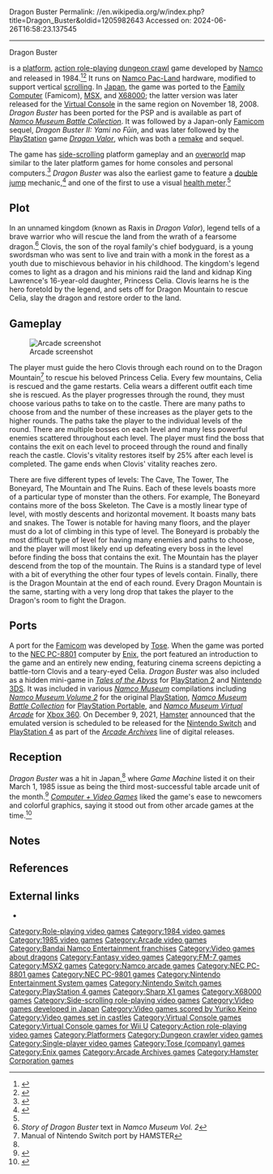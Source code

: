 Dragon Buster
Permalink: //en.wikipedia.org/w/index.php?title=Dragon_Buster&oldid=1205982643
Accessed on: 2024-06-26T16:58:23.137545



------
Dragon Buster
{{Short description|1984 video game}}
{{More citations needed|date=October 2022}}
{{distinguish|Dragon Booster}}
{{Infobox video game
| title = Dragon Buster
| image = Dragon buster arcadeflyer.png
| caption = Sales flyer
| developer = [[Namco]]<ref>The port for the [[Nintendo Entertainment System|Famicom]] was developed by [[Tose (company)|Tose]]; the port for the [[PC-9800 series|PC-9801]] was developed by [[Enix]]; and the port for the [[PC-9800 series|PC-9801]] and [[X68000]] was developed by Micomsoft.</ref>
| publisher = Namco
| platforms = [[Arcade video game|Arcade]], [[Family Computer]], [[MSX]], [[PC-8800 series|PC-8801]], [[PC-9800 series|PC-9801]], [[X68000]], [[Mobile phone]]
| release = {{vgrelease|JP|December 20, 1984<ref>{{cite web |title=Dragon Buster (Registration Number PA0001372500) |url=https://cocatalog.loc.gov |website=[[United States Copyright Office]] |access-date=30 May 2021}}</ref>|EU|May 1985<ref name="CVG"/>}}
| series = ''Dragon Buster''
| genre = [[Platform game|Platform]], [[dungeon crawl]], [[action role-playing game|action role-playing]]
| modes = [[Single-player video game|Single-player]]
| composer = Yuriko Keino
| arcade system = [[Namco Pac-Land]]
}}

{{nihongo foot|'''''Dragon Buster'''''|ドラゴンバスター|Doragon Basutā|lead=yes|group=lower-alpha}} is a [[Platform game|platform]], [[action role-playing]] [[dungeon crawl]] game developed by [[Namco]] and released in 1984.<ref name=GamesRadar>{{cite web|url=http://www.gamesradar.com/f/gamings-most-important-evolutions/a-20101008102331322035/p-4|title=Gaming's most important evolutions|page=4|publisher=[[GamesRadar]]|date=Oct 8, 2010|accessdate=2011-03-29|archive-url=https://web.archive.org/web/20160118203108/http://www.gamesradar.com/gamings-most-important-evolutions/?page=4|archive-date=January 18, 2016}}</ref><ref>{{KLOV game|7641|Dragon Buster}}</ref> It runs on [[Namco Pac-Land]] hardware, modified to support vertical [[scrolling]]. In [[Japan]], the game was ported to the [[Family Computer]] (Famicom), [[MSX]], and [[X68000]]; the latter version was later released for the [[Virtual Console]] in the same region on November 18, 2008. ''Dragon Buster'' has been ported for the PSP and is available as part of ''[[Namco Museum Battle Collection]]''. It was followed by a Japan-only [[Nintendo Entertainment System|Famicom]] sequel, ''Dragon Buster II: Yami no Fūin'', and was later followed by the [[PlayStation (console)|PlayStation]] game ''[[Dragon Valor]]'', which was both a [[Video game remake|remake]] and sequel.

The game has [[Side-scrolling video game|side-scrolling]] platform gameplay and an [[overworld]] map similar to the later platform games for home consoles and personal computers.<ref>{{cite web|url=https://www.allgame.com/game.php?id=9953|title=Dragon Buster|archive-url=https://web.archive.org/web/20140101010101/https://www.allgame.com/game.php?id=9953|archive-date=2014-01-01|url-status=dead|website=[[All Media Network#AllGame|AllGame]]}}</ref> ''Dragon Buster'' was also the earliest game to feature a [[:wikt:double jump|double jump]] mechanic,<ref>{{cite web| title=An Ode To The Most Important Power-Up: Double Jump| url=http://www.gameinformer.com/b/features/archive/2014/11/04/an-ode-to-the-double-jump.aspx| author= Reeves, Ben| date=2014-11-04| publisher=[[Game Informer]]| accessdate=2014-11-26}}</ref> and one of the first to use a visual [[health meter]].<ref name=GamesRadar/>

==Plot==
In an unnamed kingdom (known as Raxis in ''Dragon Valor''), legend tells of a brave warrior who will rescue the land from the wrath of a fearsome dragon.<ref>''Story of Dragon Buster'' text in ''Namco Museum Vol. 2''</ref> Clovis, the son of the royal family's chief bodyguard, is a young swordsman who was sent to live and train with a monk in the forest as a youth due to mischievous behavior in his childhood. The kingdom's legend comes to light as a dragon and his minions raid the land and kidnap King Lawrence's 16-year-old daughter, Princess Celia. Clovis learns he is the hero foretold by the legend, and sets off for Dragon Mountain to rescue Celia, slay the dragon and restore order to the land.

==Gameplay==
[[Image:Drgnbstr.png|left|thumb|Arcade screenshot]]

The player must guide the hero Clovis through each round on to the Dragon Mountain<ref>Manual of Nintendo Switch port by HAMSTER</ref> to rescue his beloved Princess Celia. Every few mountains, Celia is rescued and the game restarts. Celia wears a different outfit each time she is rescued. As the player progresses through the round, they must choose various paths to take on to the castle. There are many paths to choose from and the number of these increases as the player gets to the higher rounds. The paths take the player to the individual levels of the round. There are multiple bosses on each level and many less powerful enemies scattered throughout each level. The player must find the boss that contains the exit on each level to proceed through the round and finally reach the castle. Clovis's vitality restores itself by 25% after each level is completed. The game ends when Clovis' vitality reaches zero.

There are five different types of levels: The Cave, The Tower, The Boneyard, The Mountain and The Ruins. Each of these levels boasts more of a particular type of monster than the others. For example, The Boneyard contains more of the boss Skeleton. The Cave is a mostly linear type of level, with mostly descents and horizontal movement. It boasts many bats and snakes. The Tower is notable for having many floors, and the player must do a lot of climbing in this type of level. The Boneyard is probably the most difficult type of level for having many enemies and paths to choose, and the player will most likely end up defeating every boss in the level before finding the boss that contains the exit. The Mountain has the player descend from the top of the mountain. The Ruins is a standard type of level with a bit of everything the other four types of levels contain. Finally, there is the Dragon Mountain at the end of each round. Every Dragon Mountain is the same, starting with a very long drop that takes the player to the Dragon's room to fight the Dragon.

==Ports==
A port for the [[Nintendo Entertainment System|Famicom]] was developed by [[Tose (company)|Tose]]. When the game was ported to the [[PC-8800 series|NEC PC-8801]] computer by [[Enix]], the port featured an introduction to the game and an entirely new ending, featuring cinema screens depicting a battle-torn Clovis and a teary-eyed Celia.
''Dragon Buster'' was also included as a hidden mini-game in ''[[Tales of the Abyss]]'' for [[PlayStation 2]] and [[Nintendo 3DS]]. It was included in various ''[[Namco Museum]]'' compilations including ''[[Namco Museum Volume 2]]'' for the original [[PlayStation (console)|PlayStation]], ''[[Namco Museum Battle Collection]]'' for [[PlayStation Portable]], and ''[[Namco Museum Virtual Arcade]]'' for [[Xbox 360]]. On December 9, 2021, [[Hamster Corporation|Hamster]] announced that the emulated version is scheduled to be released for the [[Nintendo Switch]] and [[PlayStation 4]] as part of the ''[[Arcade Archives]]'' line of digital releases.

==Reception==
''Dragon Buster'' was a hit in Japan,<ref name="CVG"/> where ''Game Machine'' listed it on their March 1, 1985 issue as being the third most-successful table arcade unit of the month.<ref>{{cite magazine|title=Game Machine's Best Hit Games 25 - テーブル型TVゲーム機 (Table Videos)|magazine=Game Machine|issue=255|publisher=Amusement Press, Inc.|date=1 March 1985|page=21|lang=ja}}</ref> ''[[Computer + Video Games]]'' liked the game's ease to newcomers and colorful graphics, saying it stood out from other arcade games at the time.<ref name="CVG">{{cite magazine |title=Arcade Action: Dragonbusters! |url=https://solvalou.com/arcade/reviews/215/584 |magazine=[[Computer + Video Games]] |date=16 May 1985 |issue=44 (June 1985) |publisher=[[EMAP]] |location=United Kingdom |page=90 |url-status=live |accessdate=16 December 2019 |archive-url=https://web.archive.org/web/20190916033658/https://solvalou.com/arcade/reviews/215/584 |archive-date=16 September 2019}}</ref>

==Notes==
{{notelist}}

==References==
{{reflist}}

==External links==
* {{KLOV game|id=7641}}

{{Bandai Namco franchises}}

[[Category:Role-playing video games]]
[[Category:1984 video games]]
[[Category:1985 video games]]
[[Category:Arcade video games]]
[[Category:Bandai Namco Entertainment franchises]]
[[Category:Video games about dragons]]
[[Category:Fantasy video games]]
[[Category:FM-7 games]]
[[Category:MSX2 games]]
[[Category:Namco arcade games]]
[[Category:NEC PC-8801 games]]
[[Category:NEC PC-9801 games]]
[[Category:Nintendo Entertainment System games]]
[[Category:Nintendo Switch games]]
[[Category:PlayStation 4 games]]
[[Category:Sharp X1 games]]
[[Category:X68000 games]]
[[Category:Side-scrolling role-playing video games]]
[[Category:Video games developed in Japan]]
[[Category:Video games scored by Yuriko Keino]]
[[Category:Video games set in castles]]
[[Category:Virtual Console games]]
[[Category:Virtual Console games for Wii U]]
[[Category:Action role-playing video games]]
[[Category:Platformers]]
[[Category:Dungeon crawler video games]]
[[Category:Single-player video games]]
[[Category:Tose (company) games]]
[[Category:Enix games]]
[[Category:Arcade Archives games]]
[[Category:Hamster Corporation games]]